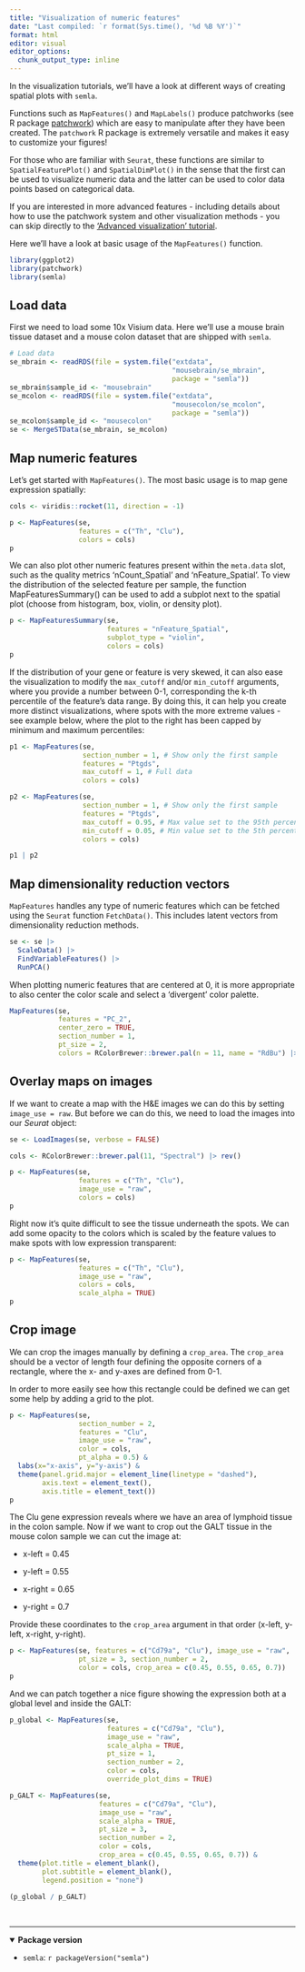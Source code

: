 ```yaml
---
title: "Visualization of numeric features"
date: "Last compiled: `r format(Sys.time(), '%d %B %Y')`"
format: html
editor: visual
editor_options: 
  chunk_output_type: inline
---
```


In the visualization tutorials, we'll have a look at different ways of creating spatial plots with `semla`.

Functions such as `MapFeatures()` and `MapLabels()` produce patchworks (see R package [patchwork](https://patchwork.data-imaginist.com/)) which are easy to manipulate after they have been created. The `patchwork` R package is extremely versatile and makes it easy to customize your figures!

For those who are familiar with `Seurat`, these functions are similar to `SpatialFeaturePlot()` and `SpatialDimPlot()` in the sense that the first can be used to visualize numeric data and the latter can be used to color data points based on categorical data.

If you are interested in more advanced features - including details about how to use the patchwork system and other visualization methods - you can skip directly to the ['Advanced visualization' tutorial](https://ludvigla.github.io/semla/articles/advanced_visualization.html).

Here we'll have a look at basic usage of the `MapFeatures()` function.

```r
library(ggplot2)
library(patchwork)
library(semla)
```

## Load data

First we need to load some 10x Visium data. Here we'll use a mouse brain tissue dataset and a mouse colon dataset that are shipped with `semla`.

```r
# Load data
se_mbrain <- readRDS(file = system.file("extdata", 
                                        "mousebrain/se_mbrain", 
                                        package = "semla"))
se_mbrain$sample_id <- "mousebrain"
se_mcolon <- readRDS(file = system.file("extdata", 
                                        "mousecolon/se_mcolon", 
                                        package = "semla"))
se_mcolon$sample_id <- "mousecolon"
se <- MergeSTData(se_mbrain, se_mcolon)
```

## Map numeric features

Let's get started with `MapFeatures()`. The most basic usage is to map gene expression spatially:

```r
cols <- viridis::rocket(11, direction = -1)

p <- MapFeatures(se, 
                 features = c("Th", "Clu"), 
                 colors = cols)
p
```

We can also plot other numeric features present within the `meta.data` slot, such as the quality metrics 'nCount_Spatial' and 'nFeature_Spatial'. To view the distribution of the selected feature per sample, the function MapFeaturesSummary() can be used to add a subplot next to the spatial plot (choose from histogram, box, violin, or density plot).

```r
p <- MapFeaturesSummary(se, 
                        features = "nFeature_Spatial", 
                        subplot_type = "violin",
                        colors = cols)
p
```

If the distribution of your gene or feature is very skewed, it can also ease the visualization to modify the `max_cutoff` and/or `min_cutoff` arguments, where you provide a number between 0-1, corresponding the k-th percentile of the feature's data range. By doing this, it can help you create more distinct visualizations, where spots with the more extreme values - see example below, where the plot to the right has been capped by minimum and maximum percentiles:

```r
p1 <- MapFeatures(se, 
                  section_number = 1, # Show only the first sample
                  features = "Ptgds", 
                  max_cutoff = 1, # Full data
                  colors = cols)

p2 <- MapFeatures(se, 
                  section_number = 1, # Show only the first sample
                  features = "Ptgds", 
                  max_cutoff = 0.95, # Max value set to the 95th percentile
                  min_cutoff = 0.05, # Min value set to the 5th percentile
                  colors = cols)

p1 | p2
```

## Map dimensionality reduction vectors

`MapFeatures` handles any type of numeric features which can be fetched using the `Seurat` function `FetchData()`. This includes latent vectors from dimensionality reduction methods.

```r
se <- se |> 
  ScaleData() |> 
  FindVariableFeatures() |> 
  RunPCA()
```

When plotting numeric features that are centered at 0, it is more appropriate to also center the color scale and select a 'divergent' color palette.

```r
MapFeatures(se, 
            features = "PC_2", 
            center_zero = TRUE, 
            section_number = 1, 
            pt_size = 2,
            colors = RColorBrewer::brewer.pal(n = 11, name = "RdBu") |> rev())
```

## Overlay maps on images

If we want to create a map with the H&E images we can do this by setting `image_use = raw`. But before we can do this, we need to load the images into our *Seurat* object:

```r
se <- LoadImages(se, verbose = FALSE)
```

```r
cols <- RColorBrewer::brewer.pal(11, "Spectral") |> rev()

p <- MapFeatures(se, 
                 features = c("Th", "Clu"), 
                 image_use = "raw", 
                 colors = cols)
p
```

Right now it's quite difficult to see the tissue underneath the spots. We can add some opacity to the colors which is scaled by the feature values to make spots with low expression transparent:

```r
p <- MapFeatures(se, 
                 features = c("Th", "Clu"), 
                 image_use = "raw", 
                 colors = cols, 
                 scale_alpha = TRUE)
p
```

## Crop image

We can crop the images manually by defining a `crop_area`. The `crop_area` should be a vector of length four defining the opposite corners of a rectangle, where the x- and y-axes are defined from 0-1.

In order to more easily see how this rectangle could be defined we can get some help by adding a grid to the plot.

```r
p <- MapFeatures(se, 
                 section_number = 2, 
                 features = "Clu", 
                 image_use = "raw", 
                 color = cols, 
                 pt_alpha = 0.5) &
  labs(x="x-axis", y="y-axis") &
  theme(panel.grid.major = element_line(linetype = "dashed"), 
        axis.text = element_text(), 
        axis.title = element_text())
p
```

The Clu gene expression reveals where we have an area of lymphoid tissue in the colon sample. Now if we want to crop out the GALT tissue in the mouse colon sample we can cut the image at:

-   x-left = 0.45

-   y-left = 0.55

-   x-right = 0.65

-   y-right = 0.7

Provide these coordinates to the `crop_area` argument in that order (x-left, y-left, x-right, y-right).

```r
p <- MapFeatures(se, features = c("Cd79a", "Clu"), image_use = "raw", 
                 pt_size = 3, section_number = 2, 
                 color = cols, crop_area = c(0.45, 0.55, 0.65, 0.7))
p
```

And we can patch together a nice figure showing the expression both at a global level and inside the GALT:

```r
p_global <- MapFeatures(se, 
                        features = c("Cd79a", "Clu"), 
                        image_use = "raw", 
                        scale_alpha = TRUE,
                        pt_size = 1, 
                        section_number = 2, 
                        color = cols, 
                        override_plot_dims = TRUE)

p_GALT <- MapFeatures(se, 
                      features = c("Cd79a", "Clu"), 
                      image_use = "raw", 
                      scale_alpha = TRUE, 
                      pt_size = 3, 
                      section_number = 2, 
                      color = cols, 
                      crop_area = c(0.45, 0.55, 0.65, 0.7)) &
  theme(plot.title = element_blank(), 
        plot.subtitle = element_blank(), 
        legend.position = "none")

(p_global / p_GALT)
```

<br>

------------------------------------------------------------------------

<details open>

<summary>**Package version**</summary>

-   `semla`: `r packageVersion("semla")`

</details>

<br>
